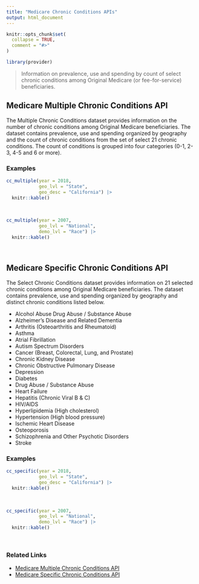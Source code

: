 ```yaml
---
title: "Medicare Chronic Conditions APIs"
output: html_document
---
```


```r
knitr::opts_chunk$set(
  collapse = TRUE,
  comment = "#>"
)
```

```r
library(provider)
```

> Information on prevalence, use and spending by count of select chronic conditions among Original Medicare (or fee-for-service) beneficiaries.

## Medicare Multiple Chronic Conditions API

The Multiple Chronic Conditions dataset provides information on the number of chronic conditions among Original Medicare beneficiaries. The dataset contains prevalence, use and spending organized by geography and the count of chronic conditions from the set of select 21 chronic conditions. The count of conditions is grouped into four categories (0-1, 2-3, 4-5 and 6 or more).

### Examples

```r
cc_multiple(year = 2018, 
            geo_lvl = "State", 
            geo_desc = "California") |> 
  knitr::kable()
```

<br>

```r
cc_multiple(year = 2007, 
            geo_lvl = "National", 
            demo_lvl = "Race") |> 
  knitr::kable()
```

<br>

## Medicare Specific Chronic Conditions API

The Select Chronic Conditions dataset provides information on 21 selected chronic conditions among Original Medicare beneficiaries. The dataset contains prevalence, use and spending organized by geography and distinct chronic conditions listed below.

-   Alcohol Abuse Drug Abuse / Substance Abuse
-   Alzheimer's Disease and Related Dementia
-   Arthritis (Osteoarthritis and Rheumatoid)
-   Asthma
-   Atrial Fibrillation
-   Autism Spectrum Disorders
-   Cancer (Breast, Colorectal, Lung, and Prostate)
-   Chronic Kidney Disease
-   Chronic Obstructive Pulmonary Disease
-   Depression
-   Diabetes
-   Drug Abuse / Substance Abuse
-   Heart Failure
-   Hepatitis (Chronic Viral B & C)
-   HIV/AIDS
-   Hyperlipidemia (High cholesterol)
-   Hypertension (High blood pressure)
-   Ischemic Heart Disease
-   Osteoporosis
-   Schizophrenia and Other Psychotic Disorders
-   Stroke

### Examples

```r
cc_specific(year = 2018, 
            geo_lvl = "State", 
            geo_desc = "California") |> 
  knitr::kable()
```

<br>

```r
cc_specific(year = 2007, 
            geo_lvl = "National", 
            demo_lvl = "Race") |> 
  knitr::kable()
```

<br>

### Related Links

-   [Medicare Multiple Chronic Conditions API](https://data.cms.gov/medicare-chronic-conditions/multiple-chronic-conditions)
-   [Medicare Specific Chronic Conditions API](https://data.cms.gov/medicare-chronic-conditions/specific-chronic-conditions)
